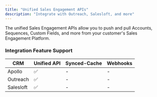 ```yaml
---
title: "Unified Sales Engagement APIs"
description: "Integrate with Outreach, Salesloft, and more"
---
```


The unified Sales Engagement APIs allow you to push and pull Accounts, Sequences, Custom Fields, and more from your customer's Sales Engagement Platform.

### Integration Feature Support

| CRM       | Unified API | Synced-Cache | Webhooks |
| --------- | ----------- | ------------ | -------- |
| Apollo    | ✅          | -            | -        |
| Outreach  | ✅          | -            | -        |
| Salesloft | ✅          | -            | -        |
